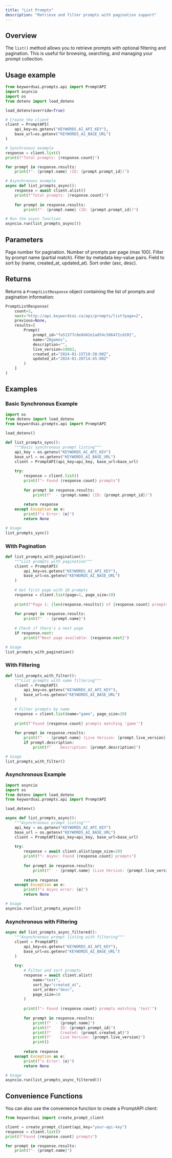 ```yaml
---
title: "List Prompts"
description: "Retrieve and filter prompts with pagination support"
---
```


## Overview

The `list()` method allows you to retrieve prompts with optional filtering and pagination. This is useful for browsing, searching, and managing your prompt collection.

## Usage example

```python
from keywordsai.prompts.api import PromptAPI
import asyncio
import os
from dotenv import load_dotenv

load_dotenv(override=True)

# Create the client
client = PromptAPI(
    api_key=os.getenv("KEYWORDS_AI_API_KEY"),
    base_url=os.getenv("KEYWORDS_AI_BASE_URL")
)

# Synchronous example
response = client.list()
print(f"Total prompts: {response.count}")

for prompt in response.results:
    print(f"- {prompt.name} (ID: {prompt.prompt_id})")

# Asynchronous example
async def list_prompts_async():
    response = await client.alist()
    print(f"Total prompts: {response.count}")
    
    for prompt in response.results:
        print(f"- {prompt.name} (ID: {prompt.prompt_id})")

# Run the async function
asyncio.run(list_prompts_async())
```

## Parameters

<ParamField path="page" type="integer" default={1}>
  Page number for pagination.
</ParamField>

<ParamField path="page_size" type="integer" default={50}>
  Number of prompts per page (max 100).
</ParamField>

<ParamField path="name" type="string">
  Filter by prompt name (partial match).
</ParamField>

<ParamField path="metadata" type="object">
  Filter by metadata key-value pairs.
</ParamField>

<ParamField path="sort_by" type="string">
  Field to sort by (name, created_at, updated_at).
</ParamField>

<ParamField path="sort_order" type="string">
  Sort order (asc, desc).
</ParamField>

## Returns

Returns a `PromptListResponse` object containing the list of prompts and pagination information:

```python
PromptListResponse(
    count=3,
    next="http://api.keywordsai.co/api/prompts/list?page=2",
    previous=None,
    results=[
        Prompt(
            prompt_id="fa51377c8e8d42e1ad54c5864f2cd201",
            name="20games",
            description="",
            live_version=10883,
            created_at="2024-01-15T10:30:00Z",
            updated_at="2024-01-20T14:45:00Z"
        )
    ]
)
```

## Examples

### Basic Synchronous Example

```python
import os
from dotenv import load_dotenv
from keywordsai.prompts.api import PromptAPI

load_dotenv()

def list_prompts_sync():
    """Basic synchronous prompt listing"""
    api_key = os.getenv("KEYWORDS_AI_API_KEY")
    base_url = os.getenv("KEYWORDS_AI_BASE_URL")
    client = PromptAPI(api_key=api_key, base_url=base_url)
    
    try:
        response = client.list()
        print(f"✓ Found {response.count} prompts")
        
        for prompt in response.results:
            print(f"  - {prompt.name} (ID: {prompt.prompt_id})")
        
        return response
    except Exception as e:
        print(f"✗ Error: {e}")
        return None

# Usage
list_prompts_sync()
```

### With Pagination

```python
def list_prompts_with_pagination():
    """List prompts with pagination"""
    client = PromptAPI(
        api_key=os.getenv("KEYWORDS_AI_API_KEY"),
        base_url=os.getenv("KEYWORDS_AI_BASE_URL")
    )
    
    # Get first page with 10 prompts
    response = client.list(page=1, page_size=10)
    
    print(f"Page 1: {len(response.results)} of {response.count} prompts")
    
    for prompt in response.results:
        print(f"  - {prompt.name}")
    
    # Check if there's a next page
    if response.next:
        print(f"Next page available: {response.next}")

# Usage
list_prompts_with_pagination()
```

### With Filtering

```python
def list_prompts_with_filter():
    """List prompts with name filtering"""
    client = PromptAPI(
        api_key=os.getenv("KEYWORDS_AI_API_KEY"),
        base_url=os.getenv("KEYWORDS_AI_BASE_URL")
    )
    
    # Filter prompts by name
    response = client.list(name="game", page_size=20)
    
    print(f"Found {response.count} prompts matching 'game'")
    
    for prompt in response.results:
        print(f"  - {prompt.name} (Live Version: {prompt.live_version})")
        if prompt.description:
            print(f"    Description: {prompt.description}")

# Usage
list_prompts_with_filter()
```

### Asynchronous Example

```python
import asyncio
import os
from dotenv import load_dotenv
from keywordsai.prompts.api import PromptAPI

load_dotenv()

async def list_prompts_async():
    """Asynchronous prompt listing"""
    api_key = os.getenv("KEYWORDS_AI_API_KEY")
    base_url = os.getenv("KEYWORDS_AI_BASE_URL")
    client = PromptAPI(api_key=api_key, base_url=base_url)
    
    try:
        response = await client.alist(page_size=20)
        print(f"✓ Async: Found {response.count} prompts")
        
        for prompt in response.results:
            print(f"  - {prompt.name} (Live Version: {prompt.live_version})")
        
        return response
    except Exception as e:
        print(f"✗ Async error: {e}")
        return None

# Usage
asyncio.run(list_prompts_async())
```

### Asynchronous with Filtering

```python
async def list_prompts_async_filtered():
    """Asynchronous prompt listing with filtering"""
    client = PromptAPI(
        api_key=os.getenv("KEYWORDS_AI_API_KEY"),
        base_url=os.getenv("KEYWORDS_AI_BASE_URL")
    )
    
    try:
        # Filter and sort prompts
        response = await client.alist(
            name="test",
            sort_by="created_at",
            sort_order="desc",
            page_size=10
        )
        
        print(f"✓ Found {response.count} prompts matching 'test'")
        
        for prompt in response.results:
            print(f"  - {prompt.name}")
            print(f"    ID: {prompt.prompt_id}")
            print(f"    Created: {prompt.created_at}")
            print(f"    Live Version: {prompt.live_version}")
            print()
        
        return response
    except Exception as e:
        print(f"✗ Error: {e}")
        return None

# Usage
asyncio.run(list_prompts_async_filtered())
```

## Convenience Functions

You can also use the convenience function to create a PromptAPI client:

```python
from keywordsai import create_prompt_client

client = create_prompt_client(api_key="your-api-key")
response = client.list()
print(f"Found {response.count} prompts")

for prompt in response.results:
    print(f"- {prompt.name}")
```